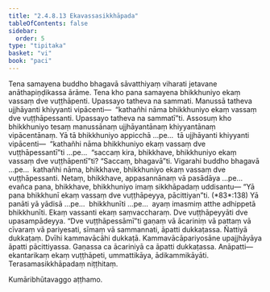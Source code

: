 ```yaml
---
title: "2.4.8.13 Ekavassasikkhāpada"
tableOfContents: false
sidebar:
  order: 5
type: "tipitaka"
basket: "vi"
book: "paci"
---
```



<DynamicBreadcrumb />

<Division number="1174" book="paci">

<Paragraph number="3417" book="paci">
Tena samayena buddho bhagavā sāvatthiyaṃ viharati jetavane anāthapiṇḍikassa ārāme. Tena kho pana samayena bhikkhuniyo ekaṃ vassaṃ dve vuṭṭhāpenti. Upassayo tatheva na sammati. Manussā tatheva ujjhāyanti khiyyanti vipācenti—  “kathañhi nāma bhikkhuniyo ekaṃ vassaṃ dve vuṭṭhāpessanti. Upassayo tatheva na sammatī”ti.
</Paragraph>

<Paragraph number="3418" book="paci">
Assosuṃ kho bhikkhuniyo tesaṃ manussānaṃ ujjhāyantānaṃ khiyyantānaṃ vipācentānaṃ. Yā tā bhikkhuniyo appicchā …pe…  tā ujjhāyanti khiyyanti vipācenti—  “kathañhi nāma bhikkhuniyo ekaṃ vassaṃ dve vuṭṭhāpessantī”ti …pe…  “saccaṃ kira, bhikkhave, bhikkhuniyo ekaṃ vassaṃ dve vuṭṭhāpentī”ti? “Saccaṃ, bhagavā”ti. Vigarahi buddho bhagavā …pe…  kathañhi nāma, bhikkhave, bhikkhuniyo ekaṃ vassaṃ dve vuṭṭhāpessanti. Netaṃ, bhikkhave, appasannānaṃ vā pasādāya …pe…  evañca pana, bhikkhave, bhikkhuniyo imaṃ sikkhāpadaṃ uddisantu—
</Paragraph>

</Division>
<Division number="1175" book="paci">

<Paragraph number="3419" book="paci">
<Emphasis>“Yā pana bhikkhunī ekaṃ vassaṃ dve vuṭṭhāpeyya, pācittiyan”</Emphasis>ti. (*83*:<Emphasis>138</Emphasis>)
</Paragraph>

</Division>
<Division number="1176" book="paci">

<Paragraph number="3420" book="paci">
<Emphasis>Yā panā</Emphasis>ti yā yādisā …pe…  <Emphasis>bhikkhunī</Emphasis>ti …pe…  ayaṃ imasmiṃ atthe adhippetā bhikkhunīti.
</Paragraph>

<Paragraph number="3421" book="paci">
<Emphasis>Ekaṃ vassan</Emphasis>ti ekaṃ saṃvaccharaṃ. <Emphasis>Dve vuṭṭhāpeyyā</Emphasis>ti dve upasampādeyya.
</Paragraph>

<Paragraph number="3422" book="paci">
“Dve vuṭṭhāpessāmī”ti gaṇaṃ vā ācariniṃ vā pattaṃ vā cīvaraṃ vā pariyesati, sīmaṃ vā sammannati, āpatti dukkaṭassa. Ñattiyā dukkaṭaṃ. Dvīhi kammavācāhi dukkaṭā. Kammavācāpariyosāne upajjhāyāya āpatti pācittiyassa. Gaṇassa ca ācariniyā ca āpatti dukkaṭassa.
</Paragraph>

</Division>
<Division number="1177" book="paci">

<Paragraph number="3423" book="paci">
Anāpatti—  ekantarikaṃ ekaṃ vuṭṭhāpeti, ummattikāya, ādikammikāyāti.

</Paragraph>
</Division>

<Paragraph number="3424" type="center" book="paci">
Terasamasikkhāpadaṃ niṭṭhitaṃ.

  
Kumāribhūtavaggo aṭṭhamo.
</Paragraph>